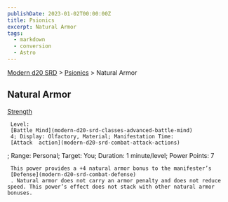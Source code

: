 ```yaml
---
publishDate: 2023-01-02T00:00:00Z
title: Psionics
excerpt: Natural Armor
tags:
  - markdown
  - conversion
  - Astro
---
```


[Modern d20 SRD](/#modernD20) > [Psionics](modern-d20-srd-psionics-index) > Natural Armor

## Natural Armor

[Strength](modern-d20-srd-basics-ability-scores)

     Level:
     [Battle Mind](modern-d20-srd-classes-advanced-battle-mind)
     4; Display: Olfactory, Material; Manifestation Time:
     [Attack  action](modern-d20-srd-combat-attack-actions)
; Range: Personal; Target: You; Duration: 1 minute/level; Power Points: 7

     This power provides a +4 natural armor bonus to the manifester’s
     [Defense](modern-d20-srd-combat-defense)
     . Natural armor does not carry an armor penalty and does not reduce speed. This power’s effect does not stack with other natural armor bonuses.
